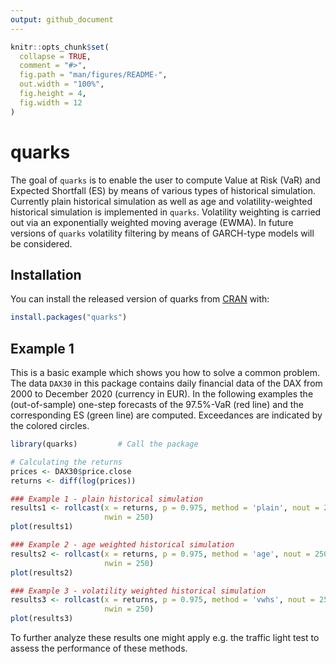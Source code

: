 ```yaml
---
output: github_document
---
```


<!-- README.md is generated from README.Rmd. Please edit that file -->

```r
knitr::opts_chunk$set(
  collapse = TRUE,
  comment = "#>",
  fig.path = "man/figures/README-",
  out.width = "100%",
  fig.height = 4,
  fig.width = 12
)
```

# quarks

<!-- badges: start -->
<!-- badges: end -->

The goal of `quarks` is to enable the user to compute Value at Risk (VaR) and Expected Shortfall (ES)
by means of various types of historical simulation. Currently plain historical simulation as well as
age and volatility-weighted historical simulation is implemented in `quarks`. Volatility weighting is
carried out via an exponentially weighted moving average (EWMA). In future versions of `quarks` 
volatility filtering by means of GARCH-type models will be considered.

## Installation

You can install the released version of quarks from [CRAN](https://CRAN.R-project.org) with:

``` r
install.packages("quarks")
```

## Example 1

This is a basic example which shows you how to solve a common problem. The data `DAX30` in this package
contains daily financial data of the DAX from 2000 to December 2020 (currency in EUR). In the
following examples the (out-of-sample) one-step forecasts of the 97.5$\%$-VaR (red line) and the corresponding ES (green line) are computed. Exceedances are indicated by the colored circles.


```r
library(quarks)         # Call the package
```
```r
# Calculating the returns
prices <- DAX30$price.close
returns <- diff(log(prices))

### Example 1 - plain historical simulation 
results1 <- rollcast(x = returns, p = 0.975, method = 'plain', nout = 250,
                     nwin = 250)
plot(results1)
```

```r
### Example 2 - age weighted historical simulation 
results2 <- rollcast(x = returns, p = 0.975, method = 'age', nout = 250,
                     nwin = 250)
plot(results2)
```

```r
### Example 3 - volatility weighted historical simulation 
results3 <- rollcast(x = returns, p = 0.975, method = 'vwhs', nout = 250,
                     nwin = 250)
plot(results3)
```

To further analyze these results one might apply e.g. the traffic light test
to assess the performance of these methods.
